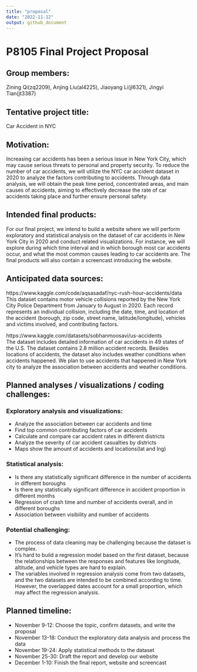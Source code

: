 ```yaml
---
title: "proposal"
date: "2022-11-12"
output: github_document
---
```


# P8105 Final Project Proposal 
## Group members:
Zining Qi(zq2209), Anjing Liu(al4225), Jiaoyang Li(jl6321), Jingyi Tian(jt3387)

## Tentative project title:
Car Accident in NYC

## Motivation:
Increasing car accidents has been a serious issue in New York City, which may cause serious threats to personal and property security. To reduce the number of car accidents, we will utilize the NYC car accident dataset in 2020 to analyze the factors contributing to accidents. Through data analysis, we will obtain the peak time period, concentrated areas, and main causes of accidents, aiming to effectively decrease the rate of car accidents taking place and further ensure personal safety.

## Intended final products:
For our final project, we intend to build a website where we will perform exploratory and statistical analysis on the dataset of car accidents in New York City in 2020 and conduct related visualizations. For instance, we will explore during which time interval and in which borough most car accidents occur, and what the most common causes leading to car accidents are. The final products will also contain a screencast introducing the website. 

## Anticipated data sources:
https://www.kaggle.com/code/aqsasadaf/nyc-rush-hour-accidents/data    
This dataset contains motor vehicle collisions reported by the New York City Police Department from January to August in 2020. Each record represents an individual collision, including the date, time, and location of the accident (borough, zip code, street name, latitude/longitude), vehicles and victims involved, and contributing factors.

https://www.kaggle.com/datasets/sobhanmoosavi/us-accidents    
The dataset includes detailed information of car accidents in 49 states of the U.S. The dataset contains 2.8 million accident records. Besides locations of accidents, the dataset also includes weather conditions when accidents happened. We plan to use accidents that happened in New York city to analyze the association between accidents and weather conditions.

## Planned analyses / visualizations / coding challenges:
### Exploratory analysis and visualizations:
- Analyze the association between car accidents and time    
- Find top common contributing factors of car accidents    
- Calculate and compare car accident rates in different districts    
- Analyze the severity of car accident casualties by districts    
- Maps show the amount of accidents and locations(lat and lng)    

### Statistical analysis:
- Is there any statistically significant difference in the number of accidents in different boroughs    
- Is there any statistically significant difference in accident proportion in different months    
- Regression of crash time and number of accidents overall, and in different boroughs    
- Association between visibility and number of accidents    

### Potential challenging:
- The process of data cleaning may be challenging because the dataset is complex.
- It’s hard to build a regression model based on the first dataset, because the relationships between the responses and features like longitude, altitude, and vehicle types are hard to explain.
- The variables involved in regression analysis come from two datasets, and the two datasets are intended to be combined according to time. However, the overlapped dates account for a small proportion, which may affect the regression analysis.

## Planned timeline:
- November 9-12: Choose the topic, confirm datasets, and write the proposal
- November 13-18: Conduct the exploratory data analysis and process the data
- November 19-24: Apply statistical methods to the dataset
- November 25-30: Draft the report and develop our website
- December 1-10: Finish the final report, website and screencast
